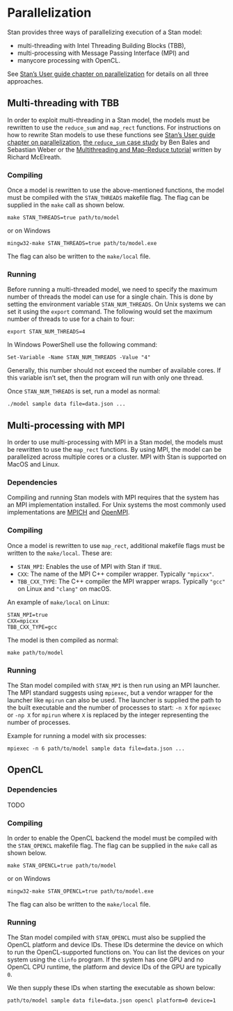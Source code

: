 # Parallelization {#parallelization}

Stan provides three ways of parallelizing execution of a Stan model: 

- multi-threading with Intel Threading Building Blocks (TBB),
- multi-processing with Message Passing Interface (MPI) and 
- manycore processing with OpenCL.

See [Stan's User guide chapter on parallelization](https://mc-stan.org/docs/stan-users-guide/parallelization-chapter.html) for
details on all three approaches.

## Multi-threading with TBB

In order to exploit multi-threading in a Stan model, the models must be 
rewritten to use the `reduce_sum` and `map_rect` functions. For instructions
on how to rewrite Stan models to use these functions see [Stan's User guide chapter on parallelization](https://mc-stan.org/docs/stan-users-guide/parallelization-chapter.html), [the `reduce_sum` case study](https://mc-stan.org/users/documentation/case-studies/reduce_sum_tutorial.html) by Ben Bales and Sebastian Weber or the [Multithreading and Map-Reduce tutorial](https://github.com/rmcelreath/cmdstan_map_rect_tutorial) written by Richard McElreath.

### Compiling
Once a model is rewritten to use the above-mentioned functions, the model
must be compiled with the `STAN_THREADS` makefile flag. The flag can be 
supplied in the `make` call as shown below.

```
make STAN_THREADS=true path/to/model
```
or on Windows
```
mingw32-make STAN_THREADS=true path/to/model.exe
```
The flag can also be written to the `make/local` file.

### Running

Before running a multi-threaded model, we need to specify the maximum number of threads
the model can use for a single chain. This is done by setting the environment variable
`STAN_NUM_THREADS`. On Unix systems we can set it using the `export` command. The 
following would set the maximum number of threads to use for a chain to four:
```
export STAN_NUM_THREADS=4
```
In Windows PowerShell use the following command:
```
Set-Variable -Name STAN_NUM_THREADS -Value "4"
```

Generally, this number should not exceed the number of available cores.
If this variable isn't set, then the program will run with only one thread.

Once `STAN_NUM_THREADS` is set, run a model as normal:
```
./model sample data file=data.json ...
```

## Multi-processing with MPI

In order to use multi-processing with MPI in a Stan model, the models must be 
rewritten to use the `map_rect` functions. By using MPI, the model can be 
parallelized across multiple cores or a cluster. MPI with Stan is supported 
on MacOS and Linux.

### Dependencies

Compiling and running Stan models with MPI requires that the system 
has an MPI implementation installed. For Unix systems the most commonly used
implementations are [MPICH](https://www.mpich.org/) and [OpenMPI](https://www.open-mpi.org/).

### Compiling

Once a model is rewritten to use `map_rect`, additional makefile flags 
must be written to the `make/local`. These are:

- `STAN_MPI`: Enables the use of MPI with Stan if `TRUE`.
- `CXX`: The name of the MPI C++ compiler wrapper. Typically `"mpicxx"`.
- `TBB_CXX_TYPE`: The C++ compiler the MPI wrapper wraps. Typically `"gcc"` on Linux and `"clang"` on macOS.

An example of `make/local` on Linux:

```
STAN_MPI=true
CXX=mpicxx
TBB_CXX_TYPE=gcc
```
The model is then compiled as normal:
```
make path/to/model
```
### Running

The Stan model compiled with `STAN_MPI` is then run using an MPI launcher. The MPI standard
suggests using `mpiexec`, but a vendor wrapper for the launcher like `mpirun` can also be used.
The launcher is supplied the path to the built executable and the number of processes to start:
`-n X` for `mpiexec` or `-np X` for `mpirun` where `X` is replaced by the integer representing
the number of processes.

Example for running a model with six processes:
```
mpiexec -n 6 path/to/model sample data file=data.json ...
```

## OpenCL

### Dependencies

TODO

### Compiling
In order to enable the OpenCL backend the model
must be compiled with the `STAN_OPENCL` makefile flag. The flag can be 
supplied in the `make` call as shown below.

```
make STAN_OPENCL=true path/to/model
```
or on Windows
```
mingw32-make STAN_OPENCL=true path/to/model.exe
```
The flag can also be written to the `make/local` file.

### Running

The Stan model compiled with `STAN_OPENCL` must also be supplied the OpenCL platform and device IDs.
These IDs determine the device on which to run the OpenCL-supported functions on. You can list
the devices on your system using the `clinfo` program. If the system has one GPU and no OpenCL CPU
runtime, the platform and device IDs of the GPU are typically `0`.

We then supply these IDs when starting the executable as shown below:
```
path/to/model sample data file=data.json opencl platform=0 device=1
```
